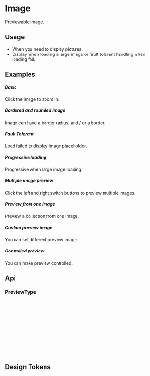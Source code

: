 
<Meta of={KitImageStories} />

# Image

Previewable image.

## Usage

- When you need to display pictures.
- Display when loading a large image or fault tolerant handling when loading fail.

## Examples

##### Basic
Click the image to zoom in.

<CustomCanvas content={Exemples.Basic} source={Sources.Basic} id="image-basic" />

##### Bordered and rounded image
Image can have a border radius, and / or a border.

<CustomCanvas content={Exemples.Bordered} source={Sources.Bordered} id="image-bordered" />


##### Fault Tolerant
Load failed to display image placeholder.

<CustomCanvas content={Exemples.FaultTolerant} source={Sources.FaultTolerant} id="image-fault-tolerant" />

##### Progressive loading
Progressive when large image loading.

<CustomCanvas content={Exemples.Loading} source={Sources.Loading} id="image-loading" />

##### Multiple image preview
Click the left and right switch buttons to preview multiple images.

<CustomCanvas content={Exemples.MultiplePreview} source={Sources.MultiplePreview} id="image-mutliple-preview" />

##### Preview from one image
Preview a collection from one image.

<CustomCanvas content={Exemples.Preview} source={Sources.Preview} id="image-preview" />

##### Custom preview image
You can set different preview image.

<CustomCanvas content={Exemples.Custom} source={Sources.Custom} id="image-custom" />

##### Controlled preview
You can make preview controlled.

<CustomCanvas content={Exemples.Controlled} source={Sources.Controlled} id="image-controlled" />

## Api

<Canvas of={KitImageStories.Api} />

<Controls of={KitImageStories.Api} />

### PreviewType

```typescript
{
  visible?: boolean;
  onVisibleChange?: (visible, prevVisible, current: number) => void; // `current` only support after v5.3.0
  getContainer?: string | HTMLElement | (() => HTMLElement); // v4.8.0
  src?: string; // v4.10.0
  mask?: ReactNode; // v4.9.0
  maskClassName?: string; // v4.11.0
  current?: number; // v4.12.0 Only support PreviewGroup
  countRender?: (current: number, total: number) => string  // v4.20.0 Only support PreviewGroup
  scaleStep?: number;
  onChange?: (current: number, prevCurrent: number) => void; // only support after v5.3.0
}
```


## Design Tokens

<DesignTokens path="components.Image" tokens={fields?.components?.Image} />